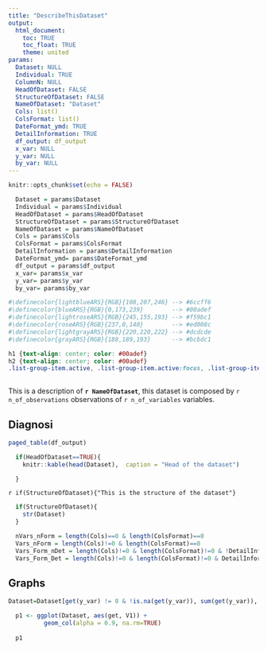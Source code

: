 ```yaml
---
title: "DescribeThisDataset"
output: 
  html_document:
    toc: TRUE
    toc_float: TRUE
    theme: united
params:
  Dataset: NULL
  Individual: TRUE
  ColumnN: NULL
  HeadOfDataset: FALSE
  StructureOfDataset: FALSE
  NameOfDataset: "Dataset"
  Cols: list()
  ColsFormat: list()
  DateFormat_ymd: TRUE
  DetailInformation: TRUE
  df_output: df_output
  x_var: NULL
  y_var: NULL
  by_var: NULL
---
```


```r
knitr::opts_chunk$set(echo = FALSE)
```

```r
  Dataset = params$Dataset
  Individual = params$Individual
  HeadOfDataset = params$HeadOfDataset
  StructureOfDataset = params$StructureOfDataset
  NameOfDataset = params$NameOfDataset
  Cols = params$Cols
  ColsFormat = params$ColsFormat
  DetailInformation = params$DetailInformation
  DateFormat_ymd= params$DateFormat_ymd
  df_output = params$df_output
  x_var= params$x_var
  y_var= params$y_var
  by_var= params$by_var
```

```r
#\definecolor{lightblueARS}{RGB}{108,207,246} --> #6ccff6
#\definecolor{blueARS}{RGB}{0,173,239}        --> #00adef
#\definecolor{lightroseARS}{RGB}{245,155,193} --> #f59bc1
#\definecolor{roseARS}{RGB}{237,0,140}        --> #ed008c
#\definecolor{lightgrayARS}{RGB}{220,220,222} --> #dcdcde
#\definecolor{grayARS}{RGB}{188,189,193}      --> #bcbdc1
```

```css
h1 {text-align: center; color: #00adef}
h2 {text-align: center; color: #00adef}
.list-group-item.active, .list-group-item.active:focus, .list-group-item.active:hover {background-color: #00adef; border-color: #00adef}
    
```

This is a description of  **`r NameOfDataset`**, this dataset is composed by `r n_of_observations` observations of  `r n_of_variables` variables.

## Diagnosi
```r
paged_table(df_output)
```
 
```r
  if(HeadOfDataset==TRUE){
    knitr::kable(head(Dataset),  caption = "Head of the dataset")

  }
```

`r if(StructureOfDataset){"This is the structure of the dataset"}`
```r
  if(StructureOfDataset){
    str(Dataset)
  }
```

```r
  nVars_nForm = length(Cols)==0 & length(ColsFormat)==0 
  Vars_nForm = length(Cols)!=0 & length(ColsFormat)==0 
  Vars_Form_nDet = length(Cols)!=0 & length(ColsFormat)!=0 & !DetailInformation 
  Vars_Form_Det = length(Cols)!=0 & length(ColsFormat)!=0 & DetailInformation 
```

## Graphs
```r
Dataset=Dataset[get(y_var) != 0 & !is.na(get(y_var)), sum(get(y_var)), by= .(get(x_var))]

  p1 <- ggplot(Dataset, aes(get, V1)) +   
          geom_col(alpha = 0.9, na.rm=TRUE)
        
  p1
```